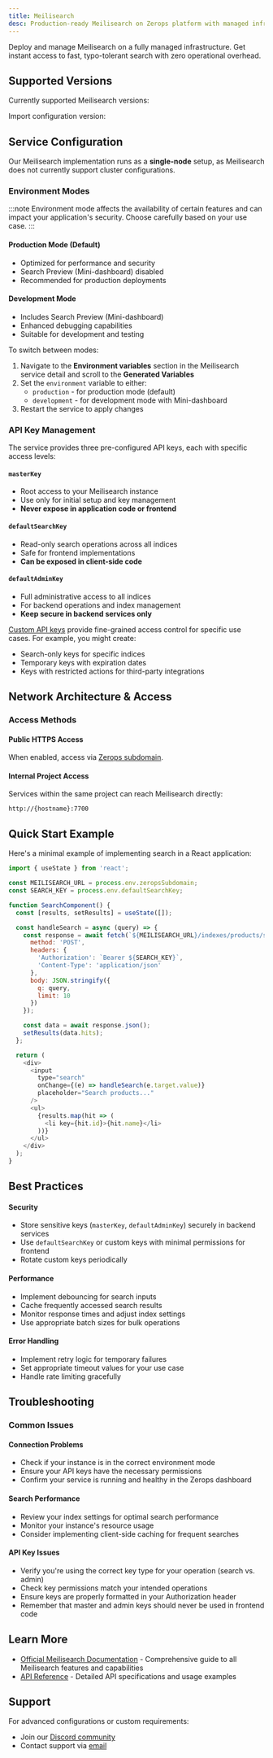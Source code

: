 ```yaml
---
title: Meilisearch
desc: Production-ready Meilisearch on Zerops platform with managed infrastructure and automatic security configuration. Deploy and run search with zero operational overhead.
---
```



Deploy and manage Meilisearch on a fully managed infrastructure. Get instant access to fast, typo-tolerant search with zero operational overhead.

## Supported Versions

Currently supported Meilisearch versions:
<UnorderedList data={data.meilisearch.readable}/>

Import configuration version:
<UnorderedCodeList data={data.meilisearch.import}/>

## Service Configuration

Our Meilisearch implementation runs as a **single-node** setup, as Meilisearch does not currently support cluster configurations.

### Environment Modes

:::note
Environment mode affects the availability of certain features and can impact your application's security. Choose carefully based on your use case.
:::

#### Production Mode (Default)
- Optimized for performance and security
- Search Preview (Mini-dashboard) disabled
- Recommended for production deployments

#### Development Mode
- Includes Search Preview (Mini-dashboard)
- Enhanced debugging capabilities
- Suitable for development and testing

To switch between modes:
1. Navigate to the **Environment variables** section in the Meilisearch service detail and scroll to the **Generated Variables**
2. Set the `environment` variable to either:
   - `production` - for production mode (default)
   - `development` - for development mode with Mini-dashboard
3. Restart the service to apply changes

### API Key Management

The service provides three pre-configured API keys, each with specific access levels:

#### `masterKey`
- Root access to your Meilisearch instance
- Use only for initial setup and key management
- **Never expose in application code or frontend**

#### `defaultSearchKey`
- Read-only search operations across all indices
- Safe for frontend implementations
- **Can be exposed in client-side code**

#### `defaultAdminKey`
- Full administrative access to all indices
- For backend operations and index management
- **Keep secure in backend services only**

[Custom API keys](https://www.meilisearch.com/docs/reference/api/keys) provide fine-grained access control for specific use cases. For example, you might create:
- Search-only keys for specific indices
- Temporary keys with expiration dates
- Keys with restricted actions for third-party integrations

## Network Architecture & Access

### Access Methods

#### Public HTTPS Access
When enabled, access via [Zerops subdomain](/features/access#public-access-through-zeropsapp-subdomain).

#### Internal Project Access
Services within the same project can reach Meilisearch directly:
```
http://{hostname}:7700
```

## Quick Start Example

Here's a minimal example of implementing search in a React application:

```javascript
import { useState } from 'react';

const MEILISEARCH_URL = process.env.zeropsSubdomain;
const SEARCH_KEY = process.env.defaultSearchKey;

function SearchComponent() {
  const [results, setResults] = useState([]);

  const handleSearch = async (query) => {
    const response = await fetch(`${MEILISEARCH_URL}/indexes/products/search`, {
      method: 'POST',
      headers: {
        'Authorization': `Bearer ${SEARCH_KEY}`,
        'Content-Type': 'application/json'
      },
      body: JSON.stringify({
        q: query,
        limit: 10
      })
    });

    const data = await response.json();
    setResults(data.hits);
  };

  return (
    <div>
      <input
        type="search"
        onChange={(e) => handleSearch(e.target.value)}
        placeholder="Search products..."
      />
      <ul>
        {results.map(hit => (
          <li key={hit.id}>{hit.name}</li>
        ))}
      </ul>
    </div>
  );
}
```

## Best Practices

#### Security
- Store sensitive keys (`masterKey`, `defaultAdminKey`) securely in backend services
- Use `defaultSearchKey` or custom keys with minimal permissions for frontend
- Rotate custom keys periodically

#### Performance
- Implement debouncing for search inputs
- Cache frequently accessed search results
- Monitor response times and adjust index settings
- Use appropriate batch sizes for bulk operations

#### Error Handling
- Implement retry logic for temporary failures
- Set appropriate timeout values for your use case
- Handle rate limiting gracefully

## Troubleshooting

### Common Issues

#### Connection Problems
- Check if your instance is in the correct environment mode
- Ensure your API keys have the necessary permissions
- Confirm your service is running and healthy in the Zerops dashboard

#### Search Performance
- Review your index settings for optimal search performance
- Monitor your instance's resource usage
- Consider implementing client-side caching for frequent searches

#### API Key Issues
- Verify you're using the correct key type for your operation (search vs. admin)
- Check key permissions match your intended operations
- Ensure keys are properly formatted in your Authorization header
- Remember that master and admin keys should never be used in frontend code

## Learn More

- [Official Meilisearch Documentation](https://www.meilisearch.com/docs) - Comprehensive guide to all Meilisearch features and capabilities
- [API Reference](https://www.meilisearch.com/docs/reference/api/overview) - Detailed API specifications and usage examples

## Support

For advanced configurations or custom requirements:
- Join our [Discord community](https://discord.gg/zerops)
- Contact support via [email](mailto:support@zerops.io)
